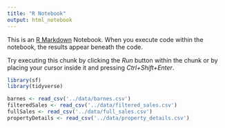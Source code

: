 ```yaml
---
title: "R Notebook"
output: html_notebook
---
```


This is an [R Markdown](http://rmarkdown.rstudio.com) Notebook. When you execute code within the notebook, the results appear beneath the code. 

Try executing this chunk by clicking the *Run* button within the chunk or by placing your cursor inside it and pressing *Ctrl+Shift+Enter*. 


```r
library(sf)
library(tidyverse)

```

```r
barnes <- read_csv('../data/barnes.csv')
filteredSales <- read_csv('../data/filtered_sales.csv')
fullSales <- read_csv('../data/full_sales.csv')
propertyDetails <- read_csv('../data/property_details.csv')
```

